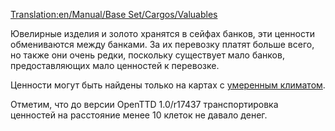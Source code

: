 [[Translation:en/Manual/Base Set/Cargos/Valuables]]

{{ru/Груз| груз=Ценности
| изображение=Valuables.png
| производит=[[ru/Manual/Base Set/Industries/Банк|Банк]]
| принимает=[[ru/Manual/Base Set/Industries/Банк|Банк]]
}}
Ювелирные изделия и золото хранятся в сейфах банков, эти ценности обмениваются между банками. За их перевозку платят больше всего, но также они очень редки, поскольку существует мало банков, предоставляющих мало ценностей к перевозке.

Ценности могут быть найдены только на картах с [[ru/Manual/Климат|умеренным климатом]]. 

Отметим, что до версии OpenTTD 1.0/r17437 транспортировка ценностей на расстояние менее 10 клеток не давало денег.